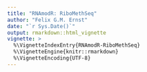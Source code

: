 ```yaml
---
title: "RNAmodR: RiboMethSeq"
author: "Felix G.M. Ernst"
date: "`r Sys.Date()`"
output: rmarkdown::html_vignette
vignette: >
  %\VignetteIndexEntry{RNAmodR-RiboMethSeq}
  %\VignetteEngine{knitr::rmarkdown}
  %\VignetteEncoding{UTF-8}
---
```


